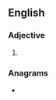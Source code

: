 {{also|årtier}}
==English==

===Adjective===
{{head|en|adjective comparative form}}

# {{en-comparative of|arty}}

===Anagrams===
* {{anagrams|en|arteri-|irater}}